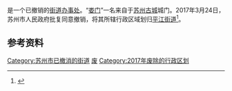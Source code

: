 {{中国乡级行政区|32/05/03/004/000}}

'''{{PAGENAMEBASE}}'''是{{PRC admin/fullname|32/05/08}}一个已撤销的[[街道办事处|街道办事处]]。“[[娄门|娄门]]”一名来自于[[苏州古城|苏州古城]]城门。2017年3月24日，苏州市人民政府批复同意撤销{{PAGENAMEBASE}}，将其所辖行政区域划归[[平江街道|平江街道]]<ref>{{Cite web |url=http://www.zfxxgk.suzhou.gov.cn/sxqzf/szsrmzf/201703/t20170328_856500.html |title=《苏州市人民政府关于同意姑苏区街道行政区划调整的批复》（苏府复〔2017〕19号） |access-date=2018-05-21 |archive-url=https://web.archive.org/web/20180521191809/http://www.zfxxgk.suzhou.gov.cn/sxqzf/szsrmzf/201703/t20170328_856500.html |archive-date=2018-05-21 |dead-url=yes }}</ref>。

== 参考资料 ==
{{reflist}}

{{江苏行政区划小作品}}
[[Category:苏州市已撤消的街道|Category:苏州市已撤消的街道]]
[[Category:姑苏区行政区划|废]]
[[Category:2017年废除的行政区划|Category:2017年废除的行政区划]]